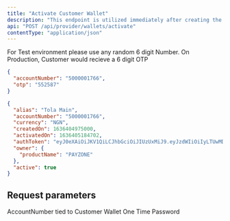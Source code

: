 ```yaml
---
title: "Activate Customer Wallet"
description: "This endpoint is utilized immediately after creating the customer wallet which is inactive with the otp sent to the customer via sms to activate the wallet."
api: "POST /api/provider/wallets/activate"
contentType: "application/json"
---
```


<Tip>
  For Test environment please use any random 6 digit Number. On Production,
  Customer would recieve a 6 digit OTP
</Tip>

<RequestExample>

```json Request
{
  "accountNumber": "5000001766",
  "otp": "552587"
}
```

</RequestExample>

<ResponseExample>

```json Response
{
  "alias": "Tola Main",
  "accountNumber": "5000001766",
  "currency": "NGN",
  "createdOn": 1636404975000,
  "activatedOn": 1636405184702,
  "authToken": "eyJ0eXAiOiJKV1QiLCJhbGciOiJIUzUxMiJ9.eyJzdWIiOiIyLTUwMDAwMDE3 NjYiLCJyb2xlcyI6W10sImlzcyI6InJlYWR5Y2FzaCIsIlNlc3Npb25JRCI6IlNDSE9PTEFCTENSCt8PgarCNbxWoCKW4qUKZfa1Pen_FNHfx112jeSbR5Mrc2hRuRL9u0c SxG-Vd8h_6ToaDM_zDHNxw",
  "owner": {
    "productName": "PAYZONE"
  },
  "active": true
}
```

</ResponseExample>

## Request parameters

<ParamField body="accountNumber" type="number" required>
  AccountNumber tied to Customer Wallet
</ParamField>

<ParamField body="otp" type="number" required>
  One Time Password
</ParamField>
